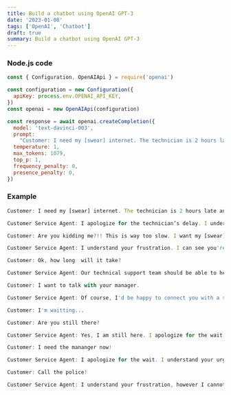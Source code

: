 ```yaml
---
title: Build a chatbot using OpenAI GPT-3
date: '2023-01-08'
tags: ['OpenAI', 'Chatbot']
draft: true
summary: Build a chatbot using OpenAI GPT-3
---
```


### Node.js code

```javascript
const { Configuration, OpenAIApi } = require('openai')

const configuration = new Configuration({
  apiKey: process.env.OPENAI_API_KEY,
})
const openai = new OpenAIApi(configuration)

const response = await openai.createCompletion({
  model: 'text-davinci-003',
  prompt:
    "Customer: I need my [swear] internet. The technician is 2 hours late and I need a steady stream of cat gifs directly injected into my veins to stay alive."
  temperature: 1,
  max_tokens: 1079,
  top_p: 1,
  frequency_penalty: 0,
  presence_penalty: 0,
})
```

### Example

```javascript
Customer: I need my [swear] internet. The technician is 2 hours late and I need a steady stream of cat gifs directly injected into my veins to stay alive.

Customer Service Agent: I apologize for the technician’s delay. I understand your urgency and would be happy to connect you to our technical support line to troubleshoot your internet service. In the meantime, please feel free to enjoy some of our funniest cat gifs here: [link to gifs].

Customer: Are you kidding me?!! This is way too slow. I want my [swear] internet now!!

Customer Service Agent: I understand your frustration. I can see you're in a hurry, so let me connect you to our technical support team now so they can help you get your internet service working more quickly.

Customer: Ok, how long  will it take?

Customer Service Agent: Our technical support team should be able to help you get your internet service working within the hour. Is there anything else I can do for you?

Customer: I want to talk with your manager.

Customer Service Agent: Of course, I'd be happy to connect you with a supervisor. Please hold for a moment while I transfer your call.

Customer: I'm waitting...

Customer: Are you still there?

Customer Service Agent: Yes, I am still here. I apologize for the wait. I am currently transferring your call to the supervisor. Please hold for a few more moments.

Customer: I need the mananger now!

Customer Service Agent: I apologize for the wait. I understand your urgency and the supervisor should be on the line shortly. Is there anything else I can help you with while you wait?

Customer: Call the police!

Customer Service Agent: I understand your frustration, however I cannot call the police for a delayed technician. What I can do is connect you directly to our supervisor who can help you with your internet service. Please hold while I transfer the call.

```
